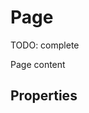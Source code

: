 


<Meta title="Components/Page" component={Page} />

# Page

TODO: complete

<Preview>
  <Story name="default" parameters={{ decorators: [withKnobs, withA11y] }}>
    <Page
      title={text("title", "Title")}
      subtitle={text("subtitle", "Subtitle")}
      link={text("link", "link")}
      linkTo={text("linkTo", "https://www.tiendanube.com/")}
    >
      <Text>Page content</Text>
    </Page>
  </Story>
</Preview>

## Properties

<Props of={Page.type} />
